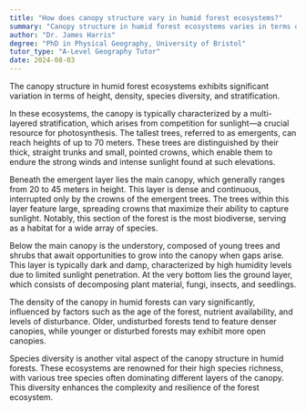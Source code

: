 ```yaml
---
title: "How does canopy structure vary in humid forest ecosystems?"
summary: "Canopy structure in humid forest ecosystems varies in terms of height, density, species diversity, and stratification."
author: "Dr. James Harris"
degree: "PhD in Physical Geography, University of Bristol"
tutor_type: "A-Level Geography Tutor"
date: 2024-08-03
---
```


The canopy structure in humid forest ecosystems exhibits significant variation in terms of height, density, species diversity, and stratification.

In these ecosystems, the canopy is typically characterized by a multi-layered stratification, which arises from competition for sunlight—a crucial resource for photosynthesis. The tallest trees, referred to as emergents, can reach heights of up to $70$ meters. These trees are distinguished by their thick, straight trunks and small, pointed crowns, which enable them to endure the strong winds and intense sunlight found at such elevations.

Beneath the emergent layer lies the main canopy, which generally ranges from $20$ to $45$ meters in height. This layer is dense and continuous, interrupted only by the crowns of the emergent trees. The trees within this layer feature large, spreading crowns that maximize their ability to capture sunlight. Notably, this section of the forest is the most biodiverse, serving as a habitat for a wide array of species.

Below the main canopy is the understory, composed of young trees and shrubs that await opportunities to grow into the canopy when gaps arise. This layer is typically dark and damp, characterized by high humidity levels due to limited sunlight penetration. At the very bottom lies the ground layer, which consists of decomposing plant material, fungi, insects, and seedlings.

The density of the canopy in humid forests can vary significantly, influenced by factors such as the age of the forest, nutrient availability, and levels of disturbance. Older, undisturbed forests tend to feature denser canopies, while younger or disturbed forests may exhibit more open canopies.

Species diversity is another vital aspect of the canopy structure in humid forests. These ecosystems are renowned for their high species richness, with various tree species often dominating different layers of the canopy. This diversity enhances the complexity and resilience of the forest ecosystem.
    